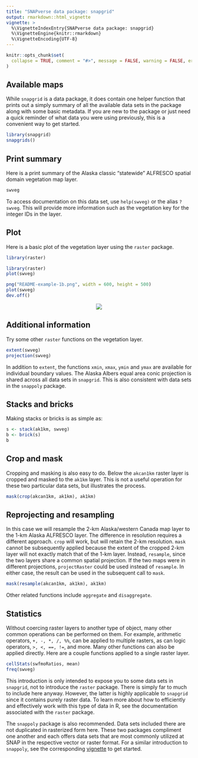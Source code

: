 ```yaml
---
title: "SNAPverse data package: snapgrid"
output: rmarkdown::html_vignette
vignette: >
  %\VignetteIndexEntry{SNAPverse data package: snapgrid}
  %\VignetteEngine{knitr::rmarkdown}
  %\VignetteEncoding{UTF-8}
---
```


```r
knitr::opts_chunk$set(
  collapse = TRUE, comment = "#>", message = FALSE, warning = FALSE, error = FALSE, tidy = TRUE
)
```

## Available maps

While `snapgrid` is a data package, it does contain one helper function that prints out a simply summary of all the available data sets in the package along with some basic metadata. If you are new to the package or just need a quick reminder of what data you were using previously, this is a convenient way to get started.

```r
library(snapgrid)
snapgrids()
```

## Print summary

Here is a print summary of the Alaska classic "statewide" ALFRESCO spatial domain vegetation map layer.

```r
swveg
```

To access documentation on this data set, use `help(swveg)`  or the alias `?swveg`.
This will provide more information such as the vegetation key for the integer IDs in the layer.

## Plot

Here is a basic plot of the vegetation layer using the `raster` package.

```r
library(raster)
```

```r
library(raster)
plot(swveg)
```

```r
png("README-example-1b.png", width = 600, height = 500)
plot(swveg)
dev.off()
```

<p style="text-align:center;"><img src="README-example-1b.png"></p>

## Additional information

Try some other `raster` functions on the vegetation layer.

```r
extent(swveg)
projection(swveg)
```

In addition to `extent`, the functions `xmin`, `xmax`, `ymin` and `ymax` are available for individual boundary values. The Alaska Albers equal area conic projection is shared across all data sets in `snapgrid`. This is also consistent with data sets in the `snappoly` package.

## Stacks and bricks

Making stacks or bricks is as simple as:

```r
s <- stack(ak1km, swveg)
b <- brick(s)
b
```

## Crop and mask

Cropping and masking is also easy to do. Below the `akcan1km` raster layer is cropped and masked to the `ak1km` layer.
This is not a useful operation for these two particular data sets, but illustrates the process.

```r
mask(crop(akcan1km, ak1km), ak1km)
```

## Reprojecting and resampling

In this case we will resample the 2-km Alaska/western Canada map layer to the 1-km Alaska ALFRESCO layer.
The difference in resolution requires a different approach. `crop` will work, but will retain the 2-km resolution.
`mask` cannot be subsequently applied because the extent of the cropped 2-km layer will not exactly match that of the 1-km layer.
Instead, `resample`, since the two layers share a common spatial projection.
If the two maps were in different projections, `projectRaster` could be used instead of `resample`.
In either case, the result can be used in the subsequent call to `mask`.

```r
mask(resample(akcan1km, ak1km), ak1km)
```

Other related functions include `aggregate` and `disaggregate`.

## Statistics

Without coercing raster layers to another type of object, many other common operations can be performed on them.
For example, arithmetic operators, `+, -, *, /, %%`, can be applied to multiple rasters, as can logic operators, `>, <, ==, !=`, and more.
Many other functions can also be applied directly. Here are a couple functions applied to a single raster layer.

```r
cellStats(swfmoRatios, mean)
freq(swveg)
```

This introduction is only intended to expose you to some data sets in `snapgrid`, not to introduce the `raster` package. There is simply far to much to include here anyway. However, the latter is highly applicable to `snapgrid` since it contains purely raster data. To learn more about how to efficiently and effectively work with this type of data in R, see the documentation associated with the `raster` package.

The `snappoly` package is also recommended. Data sets included there are not duplicated in rasterized form here. These two packages compliment one another and each offers data sets that are most commonly utilized at SNAP in the respective vector or raster format. For a similar introduction to `snappoly`, see the corresponding [vignette](http://leonawicz.github.io/snappoly/docs/articles/snappoly.html) to get started.
